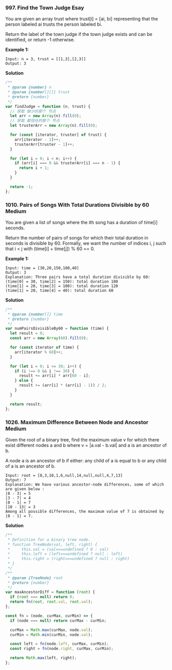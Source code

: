 ### 997. Find the Town Judge Esay

You are given an array trust where trust[i] = [ai, bi] representing that the person labeled ai trusts the person labeled bi.

Return the label of the town judge if the town judge exists and can be identified, or return -1 otherwise.

**Example 1:**

```
Input: n = 3, trust = [[1,3],[2,3]]
Output: 3
```

**Solution**

```js
/**
 * @param {number} n
 * @param {number[][]} trust
 * @return {number}
 */
var findJudge = function (n, trust) {
  // 获取 缺少的那个 节点
  let arr = new Array(n).fill(0);
  // 获取 都信任的那个 节点
  let trusterArr = new Array(n).fill(0);

  for (const [iterator, truster] of trust) {
    arr[iterator - 1]++;
    trusterArr[truster - 1]++;
  }

  for (let i = 0; i < n; i++) {
    if (arr[i] === 0 && trusterArr[i] === n - 1) {
      return i + 1;
    }
  }

  return -1;
};
```

### 1010. Pairs of Songs With Total Durations Divisible by 60 Medium

You are given a list of songs where the ith song has a duration of time[i] seconds.

Return the number of pairs of songs for which their total duration in seconds is divisible by 60. Formally, we want the number of indices i, j such that i < j with (time[i] + time[j]) % 60 == 0.

**Example 1:**

```
Input: time = [30,20,150,100,40]
Output: 3
Explanation: Three pairs have a total duration divisible by 60:
(time[0] = 30, time[2] = 150): total duration 180
(time[1] = 20, time[3] = 100): total duration 120
(time[1] = 20, time[4] = 40): total duration 60
```

**Solution**

```javascript
/**
 * @param {number[]} time
 * @return {number}
 */
var numPairsDivisibleBy60 = function (time) {
  let result = 0;
  const arr = new Array(60).fill(0);

  for (const iterator of time) {
    arr[iterator % 60]++;
  }

  for (let i = 0; i <= 30; i++) {
    if (i !== 0 && i !== 30) {
      result += arr[i] * arr[60 - i];
    } else {
      result += (arr[i] * (arr[i] - 1)) / 2;
    }
  }

  return result;
};
```

### 1026. Maximum Difference Between Node and Ancestor Medium

Given the root of a binary tree, find the maximum value v for which there exist different nodes a and b where v = |a.val - b.val| and a is an ancestor of b.

A node a is an ancestor of b if either: any child of a is equal to b or any child of a is an ancestor of b.

```
Input: root = [8,3,10,1,6,null,14,null,null,4,7,13]
Output: 7
Explanation: We have various ancestor-node differences, some of which are given below :
|8 - 3| = 5
|3 - 7| = 4
|8 - 1| = 7
|10 - 13| = 3
Among all possible differences, the maximum value of 7 is obtained by |8 - 1| = 7.
```

**Solution**

```javascript
/**
 * Definition for a binary tree node.
 * function TreeNode(val, left, right) {
 *     this.val = (val===undefined ? 0 : val)
 *     this.left = (left===undefined ? null : left)
 *     this.right = (right===undefined ? null : right)
 * }
 */
/**
 * @param {TreeNode} root
 * @return {number}
 */
var maxAncestorDiff = function (root) {
  if (root === null) return 0;
  return fn(root, root.val, root.val);
};

const fn = (node, curMax, curMin) => {
  if (node === null) return curMax - curMin;

  curMax = Math.max(curMax, node.val);
  curMin = Math.min(curMin, node.val);

  const left = fn(node.left, curMax, curMin);
  const right = fn(node.right, curMax, curMin);

  return Math.max(left, right);
};
```
